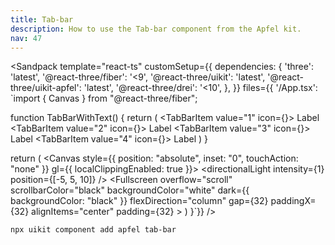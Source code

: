 ```yaml
---
title: Tab-bar
description: How to use the Tab-bar component from the Apfel kit.
nav: 47
---
```


<Sandpack
  template="react-ts"
  customSetup={{
    dependencies: {
      'three': 'latest',
      '@react-three/fiber': '<9',
      '@react-three/uikit': 'latest',
      '@react-three/uikit-apfel': 'latest',
      '@react-three/drei': '<10',
    },
  }}
  files={{
    '/App.tsx': `import { Canvas } from "@react-three/fiber";

function TabBarWithText() {
  return (
    <TabBar defaultValue="1">
      <TabBarItem value="1" icon={<BoxSelect />}>
        <Text>Label</Text>
      </TabBarItem>
      <TabBarItem value="2" icon={<BoxSelect />}>
        <Text>Label</Text>
      </TabBarItem>
      <TabBarItem value="3" icon={<BoxSelect />}>
        <Text>Label</Text>
      </TabBarItem>
      <TabBarItem value="4" icon={<BoxSelect />}>
        <Text>Label</Text>
      </TabBarItem>
    </TabBar>
  )
}

  return (
    <Canvas style={{ position: "absolute", inset: "0", touchAction: "none" }} gl={{ localClippingEnabled: true }}>
      <ambientLight intensity={0.5} />
      <directionalLight intensity={1} position={[-5, 5, 10]} />
      <Defaults>
        <Fullscreen
          overflow="scroll"
          scrollbarColor="black"
          backgroundColor="white"
          dark={{ backgroundColor: "black" }}
          flexDirection="column"
          gap={32}
          paddingX={32}
          alignItems="center"
          padding={32}
        >
          <TabBarWithText />
        </Fullscreen>
      </Defaults>
    </Canvas>
  )
}`}}
/>

```bash
npx uikit component add apfel tab-bar
```